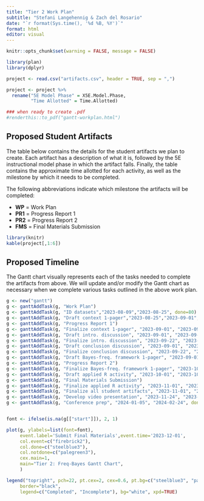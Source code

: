 ```yaml
---
title: "Tier 2 Work Plan"
subtitle: "Stefani Langehennig & Zach del Rosario"
date: "`r format(Sys.time(), '%d %B, %Y')`"
format: html
editor: visual
---
```


```r
knitr::opts_chunk$set(warning = FALSE, message = FALSE)

library(plan)
library(dplyr)

project <- read.csv("artifacts.csv", header = TRUE, sep = ",")

project <- project %>%
  rename("5E Model Phase" = X5E.Model.Phase,
         "Time Allotted" = Time.Allotted)

### when ready to create .pdf
#renderthis::to_pdf("gantt-workplan.html")

```

## Proposed Student Artifacts

The table below contains the details for the student artifacts we plan to create. Each artifact has a description of what it is, followed by the 5E instructional model phase in which the artifact falls. Finally, the table contains the approximate time allotted for each activity, as well as the milestone by which it needs to be completed. 

The following abbreviations indicate which milestone the artifacts will be completed:

- **WP** = Work Plan
- **PR1** = Progress Report 1
- **PR2** = Progress Report 2
- **FMS** = Final Materials Submission


```r
library(knitr)
kable(project[,1:6])

```

## Proposed Timeline

The Gantt chart visually represents each of the tasks needed to complete the artifacts from above. We will update and/or modify the Gantt chart as necessary when we complete various tasks outlined in the above work plan.


```r
g <- new("gantt")
g <- ganttAddTask(g, "Work Plan")
g <- ganttAddTask(g, "ID datasets","2023-08-09","2023-08-25", done=80)
g <- ganttAddTask(g, "Draft context 1-pager","2023-08-25","2023-09-01",done=20)
g <- ganttAddTask(g, "Progress Report 1")
g <- ganttAddTask(g, "Finalize context 1-pager", "2023-09-01", "2023-09-30", done=0)
g <- ganttAddTask(g, "Draft intro. discussion", "2023-09-01", "2023-09-22", done=0)
g <- ganttAddTask(g, "Finalize intro. discussion", "2023-09-22", "2023-09-30", done=0)
g <- ganttAddTask(g, "Draft conclusion discussion", "2023-09-01", "2023-09-22", done=0)
g <- ganttAddTask(g, "Finalize conclusion discussion", "2023-09-22", "2023-09-30", done=0)
g <- ganttAddTask(g, "Draft Bayes-freq. framework 1-pager", "2023-09-01", "2023-09-30", done=0)
g <- ganttAddTask(g, "Progress Report 2")
g <- ganttAddTask(g, "Finalize Bayes-freq. framework 1-pager", "2023-10-01", "2023-10-20", done=0)
g <- ganttAddTask(g, "Draft applied R activity", "2023-10-01", "2023-10-31", done=0)
g <- ganttAddTask(g, "Final Materials Submission")
g <- ganttAddTask(g, "Finalize applied R activity", "2023-11-01", "2023-11-24", done=0)
g <- ganttAddTask(g, "Finalize all student artifacts", "2023-11-01", "2023-11-24", done=0)
g <- ganttAddTask(g, "Develop video presentation", "2023-11-24", "2023-11-30", done=0)
g <- ganttAddTask(g, "Conference prep", "2024-01-05", "2024-02-24", done=0)


font <- ifelse(is.na(g[["start"]]), 2, 1)

plot(g, ylabels=list(font=font),
     event.label='Submit Final Materials',event.time='2023-12-01',
     col.event=c("firebrick2"),
     col.done=c("steelblue3"),
     col.notdone=c("palegreen3"),
     cex.main=1,
     main="Tier 2: Freq-Bayes Gantt Chart",
     )

legend("topright", pch=22, pt.cex=2, cex=0.6, pt.bg=c("steelblue3", "palegreen3"),
     border="black",
     legend=c("Completed", "Incomplete"), bg="white", xpd=TRUE)

```